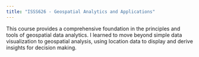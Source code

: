 ```yaml
---
title: "ISSS626 - Geospatial Analytics and Applications"
---
```


This course provides a comprehensive foundation in the principles and tools of geospatial data analytics. I learned to move beyond simple data visualization to geospatial analysis, using location data to display and derive insights for decision making.
